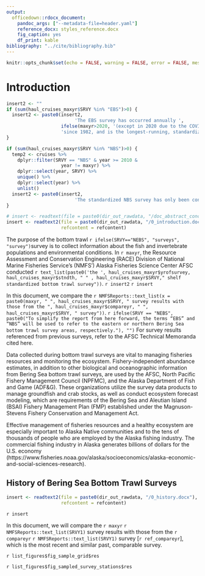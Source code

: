 ```yaml
---
output:
  officedown::rdocx_document: 
    pandoc_args: ["--metadata-file=header.yaml"]
    reference_docx: styles_reference.docx
    fig_caption: yes
    df_print: kable
bibliography: "../cite/bibliography.bib"
---
```


```r
knitr::opts_chunk$set(echo = FALSE, warning = FALSE, error = FALSE, message = FALSE)
```

# Introduction

```r
insert2 <- ""
if (sum(haul_cruises_maxyr$SRVY %in% "EBS")>0) {
  insert2 <- paste0(insert2, 
                         'The EBS survey has occurred annually ', 
                    ifelse(maxyr>2020, '(except in 2020 due to the COVID-19 pandemic) ', ''),
                    'since 1982, and is the longest-running, standardized time series of fish and invertebrate data in the region [@RN976]. ')
}

if (sum(haul_cruises_maxyr$SRVY %in% "NBS")>0) {
  temp2 <- cruises %>% 
    dplyr::filter(SRVY == "NBS" & year >= 2010 & 
                    year != maxyr) %>% 
    dplyr::select(year, SRVY) %>% 
    unique() %>% 
    dplyr::select(year) %>% 
    unlist()
  insert2 <- paste0(insert2,
                         'The standardized NBS survey has only been conducted previously in ',NMFSReports::text_list(temp2),' [@RN909]. ')
}

# insert <- readtext(file = paste0(dir_out_rawdata, "/doc_abstract_conclusion.docx"))
insert <- readtext2(file = paste0(dir_out_rawdata, "/0_introduction.docx"), 
                    refcontent = refcontent)
```

 
The purpose of the bottom trawl `r ifelse(SRVY=="NEBS", "surveys", "survey")`survey is to collect information about the fish and invertebrate populations and environmental conditions. In `r maxyr`, the Resource Assessment and Conservation Engineering (RACE) Division of National Marine Fisheries Service's (NMFS') Alaska Fisheries Science Center AFSC conducted `r text_list(paste0('the ', haul_cruises_maxyr$yrofsurvey, haul_cruises_maxyr$stndth, " " , haul_cruises_maxyr$SRVY," shelf standardized bottom trawl survey"))`. `r insert2` `r insert`

In this document, we compare the 
`r NMFSReports::text_list(x = paste0(maxyr, " ", haul_cruises_maxyr$SRVY, " survey results with those from the ", haul_cruises_maxyr$compareyr, " ", haul_cruises_maxyr$SRVY, " survey"))`. 
`r ifelse(SRVY == "NEBS", paste0("To simplify the report from here forward, the terms “EBS” and “NBS” will be used to refer to the eastern or northern Bering Sea bottom trawl survey areas, respectively."), "")` For survey results referenced from previous surveys, refer to the AFSC Technical Memoranda cited here.

Data collected during bottom trawl surveys are vital to managing fisheries resources and monitoring the ecosystem. Fishery-independent abundance estimates, in addition to other biological and oceanographic information from Bering Sea bottom trawl surveys, are used by the AFSC, North Pacific Fishery Management Council (NPFMC), and the Alaska Department of Fish and Game (ADF&G). These organizations utilize the survey data products to manage groundfish and crab stocks, as well as conduct ecosystem forecast modeling, which are requirements of the Bering Sea and Aleutian Island (BSAI) Fishery Management Plan (FMP) established under the Magnuson-Stevens Fishery Conservation and Management Act. 

Effective management of fisheries resources and a healthy ecosystem are especially important to Alaska Native communities and to the tens of thousands of people who are employed by the Alaska fishing industry. The commercial fishing industry in Alaska generates billions of dollars for the U.S. economy (https://www.fisheries.noaa.gov/alaska/socioeconomics/alaska-economic-and-social-sciences-research).

## History of Bering Sea Bottom Trawl Surveys


```r
insert <- readtext2(file = paste0(dir_out_rawdata, "/0_history.docx"), 
                    refcontent = refcontent)
```

`r insert`

In this document, we will compare the `r maxyr` `r NMFSReports::text_list(SRVY1)` survey results with those from the `r compareyr` `r NMFSReports::text_list(SRVY1)` survey [`r ref_compareyr`], which is the most recent and similar past, comparable survey.

`r list_figures$fig_sample_grid$res `

`r list_figures$fig_sampled_survey_stations$res `

